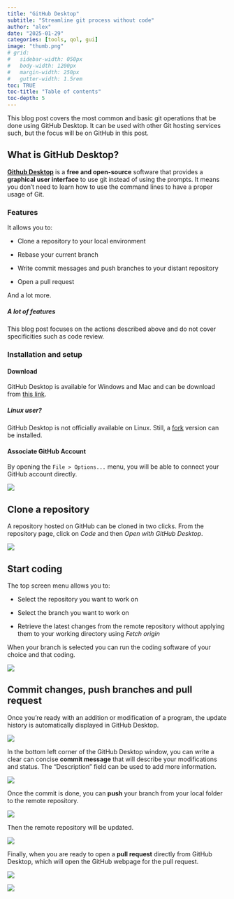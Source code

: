 ```yaml
---
title: "GitHub Desktop"
subtitle: "Streamline git process without code"
author: "alex"
date: "2025-01-29"
categories: [tools, qol, gui]
image: "thumb.png"
# grid:
#   sidebar-width: 050px
#   body-width: 1200px
#   margin-width: 250px
#   gutter-width: 1.5rem
toc: TRUE
toc-title: "Table of contents"
toc-depth: 5
---
```


This blog post covers the most common and basic git operations that be done using GitHub Desktop. It can be used with other Git hosting services such, but the focus will be on GitHub in this post.

## What is GitHub Desktop?

[**Github Desktop**](https://desktop.github.com/) is a **free and open-source** software that provides a **graphical user interface** to use git instead of using the prompts. It means you don't need to learn how to use the command lines to have a proper usage of Git.

### Features

It allows you to:

-   Clone a repository to your local environment

-   Rebase your current branch

-   Write commit messages and push branches to your distant repository

-   Open a pull request

And a lot more.

::: callout-note
##### A lot of features

This blog post focuses on the actions described above and do not cover specificities such as code review.
:::

### Installation and setup

#### Download

GitHub Desktop is available for Windows and Mac and can be download from [this link](https://desktop.github.com/download/).

::: callout-tip
##### Linux user?

GitHub Desktop is not officially available on Linux. Still, a [fork](https://github.com/shiftkey/desktop) version can be installed.
:::

#### Associate GitHub Account

By opening the `File > Options...` menu, you will be able to connect your GitHub account directly.

![](account.png)

## Clone a repository

A repository hosted on GitHub can be cloned in two clicks. From the repository page, click on *Code* and then *Open with GitHub Desktop*.

![](clone.png)

## Start coding

The top screen menu allows you to:

-   Select the repository you want to work on

-   Select the branch you want to work on

-   Retrieve the latest changes from the remote repository without applying them to your working directory using *Fetch origin*

When your branch is selected you can run the coding software of your choice and that coding.

![](open-software.png)

## Commit changes, push branches and pull request

Once you're ready with an addition or modification of a program, the update history is automatically displayed in GitHub Desktop.

![](update-history.png)

In the bottom left corner of the GitHub Desktop window, you can write a clear can concise **commit message** that will describe your modifications and status. The "Description" field can be used to add more information.

![](commit.png)

Once the commit is done, you can **push** your branch from your local folder to the remote repository.

![](push.png)

Then the remote repository will be updated.

![](push-remote.png)

Finally, when you are ready to open a **pull request** directly from GitHub Desktop, which will open the GitHub webpage for the pull request.

![](pull-request.png)

![](pull-request-remote.png)